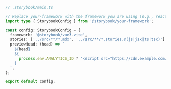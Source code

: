 ```ts
// .storybook/main.ts

// Replace your-framework with the framework you are using (e.g., react-webpack5, vue3-webpack5)
import type { StorybookConfig } from '@storybook/your-framework';

const config: StorybookConfig = {
  framework: '@storybook/vue3-vite',
  stories: ['../src/**/*.mdx', '../src/**/*.stories.@(js|jsx|ts|tsx)'],
  previewHead: (head) => `
    ${head}
    ${
      process.env.ANALYTICS_ID ? '<script src="https://cdn.example.com/analytics.js"></script>' : ''
    }
  `,
};

export default config;
```

